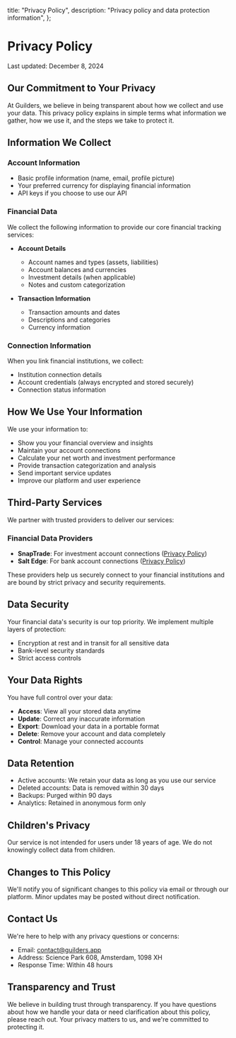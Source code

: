   title: "Privacy Policy",
  description: "Privacy policy and data protection information",
};

# Privacy Policy

Last updated: December 8, 2024

## Our Commitment to Your Privacy

At Guilders, we believe in being transparent about how we collect and use your data. This privacy policy explains in simple terms what information we gather, how we use it, and the steps we take to protect it.

## Information We Collect

### Account Information
- Basic profile information (name, email, profile picture)
- Your preferred currency for displaying financial information
- API keys if you choose to use our API

### Financial Data
We collect the following information to provide our core financial tracking services:

- **Account Details**
  - Account names and types (assets, liabilities)
  - Account balances and currencies
  - Investment details (when applicable)
  - Notes and custom categorization

- **Transaction Information**
  - Transaction amounts and dates
  - Descriptions and categories
  - Currency information

### Connection Information
When you link financial institutions, we collect:
- Institution connection details
- Account credentials (always encrypted and stored securely)
- Connection status information

## How We Use Your Information

We use your information to:
- Show you your financial overview and insights
- Maintain your account connections
- Calculate your net worth and investment performance
- Provide transaction categorization and analysis
- Send important service updates
- Improve our platform and user experience

## Third-Party Services

We partner with trusted providers to deliver our services:

### Financial Data Providers
- **SnapTrade**: For investment account connections ([Privacy Policy](https://snaptrade.com/privacy-policy))
- **Salt Edge**: For bank account connections ([Privacy Policy](https://www.saltedge.com/legal/privacy_policy))

These providers help us securely connect to your financial institutions and are bound by strict privacy and security requirements.

## Data Security

Your financial data's security is our top priority. We implement multiple layers of protection:

- Encryption at rest and in transit for all sensitive data
- Bank-level security standards
- Strict access controls

## Your Data Rights

You have full control over your data:

- **Access**: View all your stored data anytime
- **Update**: Correct any inaccurate information
- **Export**: Download your data in a portable format
- **Delete**: Remove your account and data completely
- **Control**: Manage your connected accounts

## Data Retention

- Active accounts: We retain your data as long as you use our service
- Deleted accounts: Data is removed within 30 days
- Backups: Purged within 90 days
- Analytics: Retained in anonymous form only

## Children's Privacy

Our service is not intended for users under 18 years of age. We do not knowingly collect data from children.

## Changes to This Policy

We'll notify you of significant changes to this policy via email or through our platform. Minor updates may be posted without direct notification.

## Contact Us

We're here to help with any privacy questions or concerns:

- Email: [contact@guilders.app](mailto:contact@guilders.app)
- Address: Science Park 608, Amsterdam, 1098 XH
- Response Time: Within 48 hours

## Transparency and Trust

We believe in building trust through transparency. If you have questions about how we handle your data or need clarification about this policy, please reach out. Your privacy matters to us, and we're committed to protecting it.
